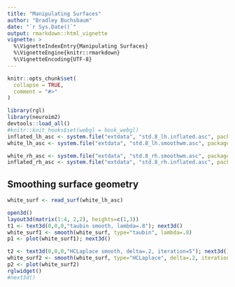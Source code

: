 ```yaml
---
title: "Manipulating Surfaces"
author: "Bradley Buchsbaum"
date: "`r Sys.Date()`"
output: rmarkdown::html_vignette
vignette: >
  %\VignetteIndexEntry{Manipulating Surfaces}
  %\VignetteEngine{knitr::rmarkdown}
  %\VignetteEncoding{UTF-8}
---
```


```r
knitr::opts_chunk$set(
  collapse = TRUE,
  comment = "#>"
)

library(rgl)
library(neuroim2)
devtools::load_all()
#knitr::knit_hooks$set(webgl = hook_webgl)
inflated_lh_asc <- system.file("extdata", "std.8_lh.inflated.asc", package="neurosurf")
white_lh_asc <- system.file("extdata", "std.8_lh.smoothwm.asc", package="neurosurf")

white_rh_asc <- system.file("extdata", "std.8_rh.smoothwm.asc", package="neurosurf")
inflated_rh_asc <- system.file("extdata", "std.8_rh.inflated.asc", package="neurosurf")

```



## Smoothing surface geometry


```r

white_surf <- read_surf(white_lh_asc)

open3d()
layout3d(matrix(1:4, 2,2), heights=c(1,3))
t1 <- text3d(0,0,0,"taubin smooth, lambda=.8"); next3d()
white_surf1 <- smooth(white_surf, type="taubin", lambda=.8)
p1 <- plot(white_surf1); next3d()

t2 <- text3d(0,0,0,"HCLaplace smooth, delta=.2, iteration=5"); next3d()
white_surf2 <- smooth(white_surf, type="HCLaplace", delta=.2, iteration=5)
p2 <- plot(white_surf2)
rglwidget()
#next3d()
```




